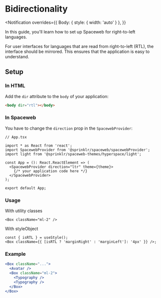 

# Bidirectionality

<Notification
  overrides={{
    Body: { style: { width: 'auto' } },
  }}
>
  In this guide, you'll learn how to set up Spaceweb for right-to-left languages.
</Notification>

For user interfaces for languages that are read from right-to-left (RTL),
the interface should be mirrored. This ensures that the application is easy to understand.

## Setup

### In HTML

Add the `dir` attribute to the `body` of your application:

```html
<body dir="rtl"></body>
```

### In Spaceweb

You have to change the `direction` prop in the `SpacewebProvider`:

```tsx
// App.tsx

import * as React from 'react';
import SpacewebProvider from '@sprinklr/spaceweb/spacewebProvider';
import light from '@sprinklr/spaceweb-themes/hyperspace/light';

const App = (): React.ReactElement => (
  <SpacewebProvider direction="ltr" theme={theme}>
    {/* your application code here */}
  </SpacewebProvider>
);

export default App;
```

### Usage

With utility classes

```tsx
<Box className="ml-2" />
```

With styleObject

```tsx
const { isRTL } = useStyle();
<Box className={{ [isRTL ? 'marginRight' : 'marginLeft']: '4px' }} />;
```

### Example

<Direction2Col />

```jsx
<Box className="...">
  <Avatar />
  <Box className="ml-2">
    <Typography />
    <Typography />
  </Box>
</Box>
```
